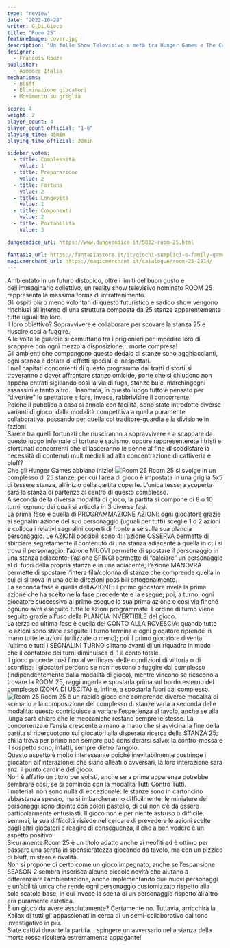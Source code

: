 ```yaml
---
type: "review"
date: "2022-10-28"
writer: G.Di.Gioco
title: "Room 25"
featureImage: cover.jpg
description: "Un folle Show Televisivo a metà tra Hunger Games e The Cube"
designer:
  - Francois Rouze
publisher:
  - Asmodee Italia
mechanisms:
  - Bluff
  - Eliminazione giocatori
  - Movimento su griglia

score: 4
weight: 2
player_count: 4
player_count_official: "1-6"
playing_time: 45min
playing_time_official: 30min

sidebar_votes:
  - title: Complessità
    value: 1
  - title: Preparazione
    value: 2
  - title: Fortuna
    value: 2
  - title: Longevità
    value: 1
  - title: Componenti
    value: 2
  - title: Portabilità
    value: 3

dungeondice_url: https://www.dungeondice.it/5832-room-25.html

fantasia_url: https://fantasiastore.it/it/giochi-semplici-e-family-games/5248-room-25.html
magicmerchant_url: https://magicmerchant.it/catalogue/room-25-2914/
---
```


<Setting>
  Ambientato in un futuro distopico, oltre i limiti del buon gusto e dell’immaginario collettivo, un reality show
  televisivo nominato ROOM 25 rappresenta la massima forma di intrattenimento.
  <br />
  Gli ospiti più o meno volontari di questo futuristico e sadico show vengono rinchiusi all’interno di una struttura
  composta da 25 stanze apparentemente tutte uguali tra loro.
  <br />
  Il loro obiettivo? Sopravvivere e collaborare per scovare la stanza 25 e riuscire così a fuggire.
  <br />
  Alle volte le guardie si camuffano tra i prigionieri per impedire loro di scappare con ogni mezzo a disposizione…
  morte compresa!
  <br />
  Gli ambienti che compongono questo dedalo di stanze sono agghiaccianti, ogni stanza è dotata di effetti speciali e
  inaspettati.
  <br />
  I mal capitati concorrenti di questo programma dai tratti distorti si troveranno a dover affrontare stanze omicide,
  porte che si chiudono non appena entrati sigillando così la via di fuga, stanze buie, marchingegni assassini e tanto
  altro… Insomma, in questo luogo tutto è pensato per “divertire” lo spettatore e fare, invece, rabbrividire il
  concorrente.
  <br />
  Poiché il pubblico a casa si annoia con facilità, sono state introdotte diverse varianti di gioco, dalla modalità
  competitiva a quella puramente collaborativa, passando per quella col traditore-guardia e la divisione in fazioni.
  <br />
  Sarete tra quelli fortunati che riusciranno a sopravvivere e a scappare da questo luogo infernale di tortura e
  sadismo, oppure rappresenterete i tristi e sfortunati concorrenti che ci lasceranno le penne al fine di soddisfare la
  necessità di contenuti multimediali ad alta concentrazione di cattiveria e bluff?
  <br />
  Che gli Hunger Games abbiano inizio!
</Setting>

<img src="./game1.jpg" alt="Room 25" />

<Rules>
  Room 25 si svolge in un complesso di 25 stanze, per cui l’area di gioco è impostata in una griglia 5x5 di tessere
  stanza, all’inizio della partita coperte. L’unica tessera scoperta sarà la stanza di partenza al centro di questo
  complesso.
  <br />
  A seconda della diversa modalità di gioco, la partita si compone di 8 o 10 turni, ognuno dei quali si articola in 3
  diverse fasi.
  <br />
  La prima fase è quella di PROGRAMMAZIONE AZIONI: ogni giocatore grazie ai segnalini azione del suo personaggio (uguali
  per tutti) sceglie 1 o 2 azioni e colloca i relativi segnalini coperti di fronte a sé sulla sua plancia personaggio.
  Le AZIONI possibili sono 4: l’azione OSSERVA permette di sbirciare segretamente il contenuto di una stanza adiacente a
  quella in cui si trova il personaggio; l’azione MUOVI permette di spostare il personaggio in una stanza adiacente;
  l’azione SPINGI permette di “calciare” un personaggio al di fuori della propria stanza e in una adiacente; l’azione
  MANOVRA permette di spostare l’intera fila/colonna di stanze che comprende quella in cui ci si trova in una delle
  direzioni possibili ortogonalmente. <br />
  La seconda fase è quella dell’AZIONE: il primo giocatore rivela la prima azione che ha scelto nella fase precedente e la
  esegue; poi, a turno, ogni giocatore successivo al primo esegue la sua prima azione e così via finché ognuno avrà eseguito
  tutte le azioni programmate. L’ordine di turno viene seguito grazie all’uso della PLANCIA INVERTIBILE del gioco.
  <br />
  La terza ed ultima fase è quella del CONTO ALLA ROVESCIA: quando tutte le azioni sono state eseguite il turno termina e
  ogni giocatore riprende in mano tutte le azioni (utilizzate o meno); poi il primo giocatore diventa l’ultimo e tutti i
  SEGNALINI TURNO slittano avanti di un riquadro in modo che il contatore dei turni diminuisca di 1 il conto totale.
  <br />
  Il gioco procede così fino al verificarsi delle condizioni di vittoria o di sconfitta: i giocatori perdono se non riescono
  a fuggire dal complesso (indipendentemente dalla modalità di gioco), mentre vincono se riescono a trovare la ROOM 25, raggiungerla
  e spostarla prima sul bordo esterno del complesso (ZONA DI USCITA) e, infine, a spostarla fuori dal complesso.
</Rules>

<img src="./game2.jpg" alt="Room 25" />

<Feedback>
  Room 25 è un rapido gioco che comprende diverse modalità di scenario e la composizione del complesso di stanze varia a
  seconda delle modalità: questo contribuisce a variare l’esperienza al tavolo, anche se alla lunga sarà chiaro che le
  meccaniche restano sempre le stesse. La concorrenza e l’ansia crescente a mano a mano che si avvicina la fine della
  partita si ripercuotono sui giocatori alla disperata ricerca della STANZA 25; chi la trova per primo non sempre può
  considerarsi salvo: la contro-mossa e il sospetto sono, infatti, sempre dietro l’angolo.
  <br />
  Questo aspetto è molto interessante poiché inevitabilmente costringe i giocatori all’interazione: che siano alleati o
  avversari, la loro interazione sarà anzi il punto cardine del gioco.
  <br />
  Non è affatto un titolo per solisti, anche se a prima apparenza potrebbe sembrare così, se si comincia con la modalità
  Tutti Contro Tutti.
  <br />
  I materiali non sono nulla di eccezionale: le stanze sono in cartoncino abbastanza spesso, ma si imbarcheranno
  difficilmente; le miniature dei personaggi sono dipinte con colori pastello, di cui non c’è da essere particolarmente
  entusiasti. Il gioco non è per niente astruso o difficile: semmai, la sua difficoltà risiede nel cercare di prevedere
  le azioni scelte dagli altri giocatori e reagire di conseguenza, il che a ben vedere è un aspetto positivo!
  <br />
  Sicuramente Room 25 è un titolo adatto anche ai neofiti ed è ottimo per passare una serata in spensieratezza giocando
  da tavolo, ma con un pizzico di bluff, mistero e rivalità.
  <br />
  Non si propone di certo come un gioco impegnato, anche se l’espansione SEASON 2 sembra inserisca alcune piccole novità
  che aiutano a differenziare l’ambientazione, anche implementando due nuovi personaggi e un’abilità unica che rende
  ogni personaggio customizzato rispetto alla sola scatola base, in cui invece la scelta di un personaggio rispetto
  all’altro era puramente estetica.
  <br />
  È un gioco da avere assolutamente? Certamente no. Tuttavia, arricchirà la Kallax di tutti gli appassionati in cerca di
  un semi-collaborativo dal tono investigativo in più.
  <br />
  Siate cattivi durante la partita… spingere un avversario nella stanza della morte rossa risulterà estremamente
  appagante!
</Feedback>
